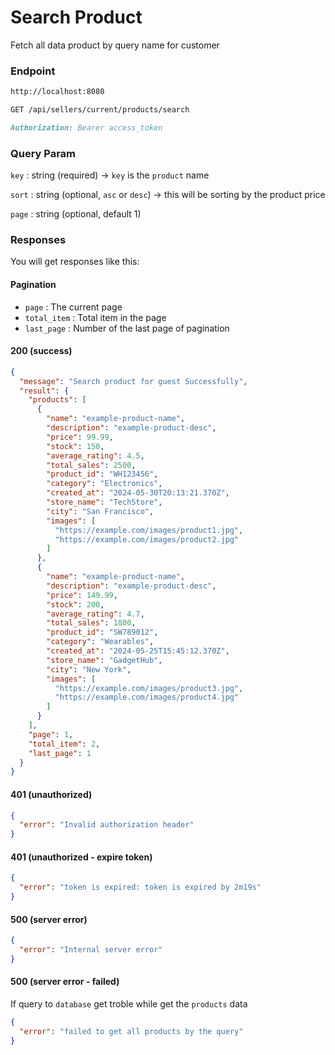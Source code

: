 # Search Product

Fetch all data product by query name for customer

### Endpoint

```md filename="Base URL"
http://localhost:8080
```

```md filename="Method and Endpoint"
GET /api/sellers/current/products/search
```

```md filename="Headers"
Authorization: Bearer access_token
```

### Query Param

`key` : string (required) -> `key` is the `product` name

`sort` : string (optional, `asc` or `desc`) -> this will be sorting by the product price

`page` : string (optional, default 1)

### Responses

You will get responses like this:

#### Pagination

- `page` : The current page
- `total_item` : Total item in the page
- `last_page` : Number of the last page of pagination

#### 200 (success)

```json filename="Response Body"
{
  "message": "Search product for guest Successfully",
  "result": {
    "products": [
      {
        "name": "example-product-name",
        "description": "example-product-desc",
        "price": 99.99,
        "stock": 150,
        "average_rating": 4.5,
        "total_sales": 2500,
        "product_id": "WH123456",
        "category": "Electronics",
        "created_at": "2024-05-30T20:13:21.370Z",
        "store_name": "TechStore",
        "city": "San Francisco",
        "images": [
          "https://example.com/images/product1.jpg",
          "https://example.com/images/product2.jpg"
        ]
      },
      {
        "name": "example-product-name",
        "description": "example-product-desc",
        "price": 149.99,
        "stock": 200,
        "average_rating": 4.7,
        "total_sales": 1800,
        "product_id": "SW789012",
        "category": "Wearables",
        "created_at": "2024-05-25T15:45:12.370Z",
        "store_name": "GadgetHub",
        "city": "New York",
        "images": [
          "https://example.com/images/product3.jpg",
          "https://example.com/images/product4.jpg"
        ]
      }
    ],
    "page": 1,
    "total_item": 2,
    "last_page": 1
  }
}
```

#### 401 (unauthorized)

```json filename="Response Body"
{
  "error": "Invalid authorization header"
}
```

#### 401 (unauthorized - expire token)

```json filename="Response Body"
{
  "error": "token is expired: token is expired by 2m19s"
}
```

#### 500 (server error)

```json filename="Response Body"
{
  "error": "Internal server error"
}
```

#### 500 (server error - failed)

If query to `database` get troble while get the `products` data

```json filename="Response Body"
{
  "error": "failed to get all products by the query"
}
```